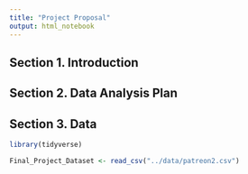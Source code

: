 ---
title: "Project Proposal"
output: html_notebook
---

## Section 1. Introduction

## Section 2. Data Analysis Plan

## Section 3. Data
```{r}
library(tidyverse)
```
```{r}
Final_Project_Dataset <- read_csv("../data/patreon2.csv")
```

